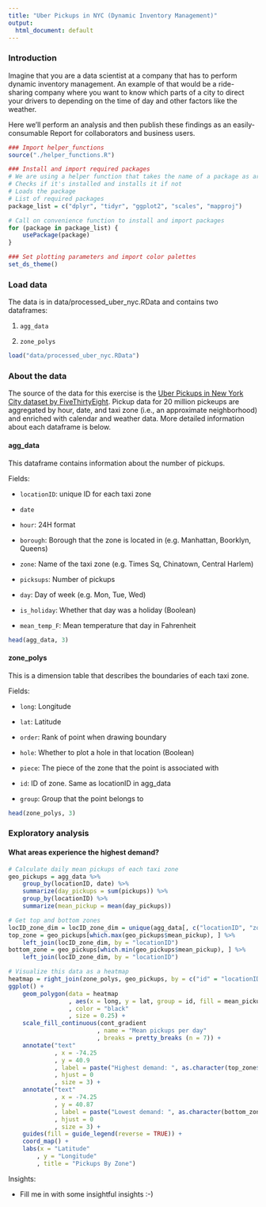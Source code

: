 ```yaml
---
title: "Uber Pickups in NYC (Dynamic Inventory Management)"
output:
  html_document: default
---
```


### Introduction
Imagine that you are a data scientist at a company that has to perform dynamic inventory management. An example of that would be a ride-sharing company where you want to know which parts of a city to direct your drivers to depending on the time of day and other factors like the weather.

Here we'll perform an analysis and then publish these findings as an easily-consumable Report for collaborators and business users.

```r
### Import helper_functions
source("./helper_functions.R")

### Install and import required packages
# We are using a helper function that takes the name of a package as argument
# Checks if it's installed and installs it if not
# Loads the package
# List of required packages
package_list = c("dplyr", "tidyr", "ggplot2", "scales", "mapproj")

# Call on convenience function to install and import packages
for (package in package_list) {
    usePackage(package)
}

### Set plotting parameters and import color palettes
set_ds_theme()
```

### Load data 
The data is in data/processed_uber_nyc.RData and contains two dataframes:

1. `agg_data`

2. `zone_polys`

```r
load("data/processed_uber_nyc.RData")
```

### About the data
The source of the data for this exercise is the [Uber Pickups in New York City dataset by FiveThirtyEight](https://www.kaggle.com/fivethirtyeight/uber-pickups-in-new-york-city). Pickup data for 20 million pickeups are aggregated by hour, date, and taxi zone (i.e., an approximate neighborhood) and enriched with calendar and weather data. More detailed information about each dataframe is below.

#### agg_data
This dataframe contains information about the number of pickups.

Fields:

* `locationID`: unique ID for each taxi zone

* `date`

* `hour`: 24H format

* `borough`: Borough that the zone is located in (e.g. Manhattan, Boorklyn, Queens)

* `zone`: Name of the taxi zone (e.g. Times Sq, Chinatown, Central Harlem)

* `picksups`: Number of pickups

* `day`: Day of week (e.g. Mon, Tue, Wed)

* `is_holiday`: Whether that day was a holiday (Boolean)

* `mean_temp_F`: Mean temperature that day in Fahrenheit

```r
head(agg_data, 3)
```

#### zone_polys
This is a dimension table that describes the boundaries of each taxi zone.

Fields:

* `long`: Longitude

* `lat`: Latitude

* `order`: Rank of point when drawing boundary

* `hole`: Whether to plot a hole in that location (Boolean)

* `piece`: The piece of the zone that the point is associated with

* `id`: ID of zone. Same as locationID in agg_data

* `group`: Group that the point belongs to

```r
head(zone_polys, 3)
```

### Exploratory analysis
#### What areas experience the highest demand?
```r
# Calculate daily mean pickups of each taxi zone
geo_pickups = agg_data %>%
    group_by(locationID, date) %>%
    summarize(day_pickups = sum(pickups)) %>%
    group_by(locationID) %>%
    summarize(mean_pickup = mean(day_pickups))

# Get top and bottom zones
locID_zone_dim = locID_zone_dim = unique(agg_data[, c("locationID", "zone")])
top_zone = geo_pickups[which.max(geo_pickups$mean_pickup), ] %>%
    left_join(locID_zone_dim, by = "locationID") 
bottom_zone = geo_pickups[which.min(geo_pickups$mean_pickup), ] %>%
    left_join(locID_zone_dim, by = "locationID") 

# Visualize this data as a heatmap
heatmap = right_join(zone_polys, geo_pickups, by = c("id" = "locationID"))
ggplot() + 
    geom_polygon(data = heatmap
                 , aes(x = long, y = lat, group = id, fill = mean_pickup)
                 , color = "black"
                 , size = 0.25) + 
    scale_fill_continuous(cont_gradient
                         , name = "Mean pickups per day"
                         , breaks = pretty_breaks (n = 7)) + 
    annotate("text"
             , x = -74.25
             , y = 40.9
             , label = paste("Highest demand: ", as.character(top_zone$zone))
             , hjust = 0
             , size = 3) +
    annotate("text"
             , x = -74.25
             , y = 40.87
             , label = paste("Lowest demand: ", as.character(bottom_zone$zone))
             , hjust = 0
             , size = 3) +
    guides(fill = guide_legend(reverse = TRUE)) +
    coord_map() + 
    labs(x = "Latitude"
        , y = "Longitude"
        , title = "Pickups By Zone")
```

Insights:

* Fill me in with some insightful insights :-)